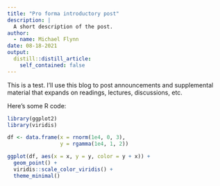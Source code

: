 ---
title: "Pro forma introductory post"
description: |
  A short description of the post.
author:
  - name: Michael Flynn
date: 08-18-2021
output:
  distill::distill_article:
    self_contained: false
---

This is a test. I'll use this blog to post announcements and supplemental material that expands on readings, lectures, discussions, etc.

Here's some R code:

```{r, dpi = 400, echo = FALSE}
library(ggplot2)
library(viridis)

df <- data.frame(x = rnorm(1e4, 0, 3),
                 y = rgamma(1e4, 1, 2))

ggplot(df, aes(x = x, y = y, color = y + x)) +
  geom_point() +
  viridis::scale_color_viridis() +
  theme_minimal()

```